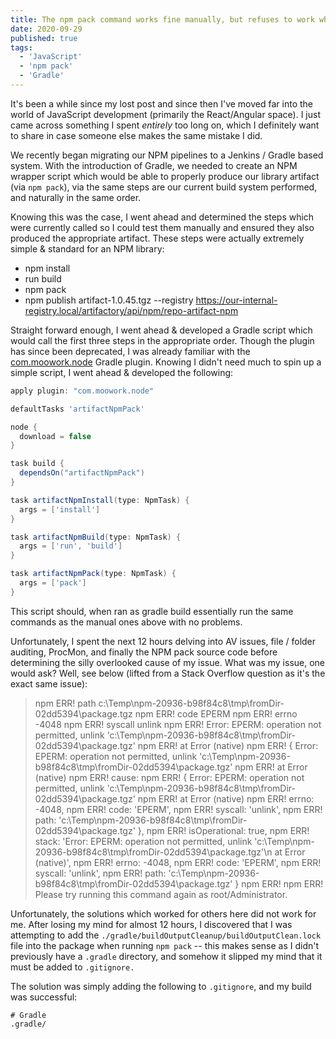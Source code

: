 ```yaml
---
title: The npm pack command works fine manually, but refuses to work when utilizing a Gradle wrapper
date: 2020-09-29
published: true
tags:
  - 'JavaScript'
  - 'npm pack'
  - 'Gradle'
---
```


It's been a while since my lost post and since then I've moved far into the world of JavaScript development (primarily the React/Angular space). I just came across something I spent _entirely_ too long on, which I definitely want to share in case someone else makes the same mistake I did.

We recently began migrating our NPM pipelines to a Jenkins / Gradle based system. With the introduction of Gradle, we needed to create an NPM wrapper script which would be able to properly produce our library artifact (via `npm pack`), via the same steps are our current build system performed, and naturally in the same order.

Knowing this was the case, I went ahead and determined the steps which were currently called so I could test them manually and ensured they also produced the appropriate artifact. These steps were actually extremely simple & standard for an NPM library:

- npm install
- run build
- npm pack
- npm publish artifact-1.0.45.tgz --registry https://our-internal-registry.local/artifactory/api/npm/repo-artifact-npm

Straight forward enough, I went ahead & developed a Gradle script which would call the first three steps in the appropriate order. Though the plugin has since been deprecated, I was already familiar with the [com.moowork.node](https://plugins.gradle.org/plugin/com.moowork.node) Gradle plugin. Knowing I didn't need much to spin up a simple script, I went ahead & developed the following:

```groovy
apply plugin: "com.moowork.node"

defaultTasks 'artifactNpmPack'

node {
  download = false
}

task build {
  dependsOn("artifactNpmPack")
}

task artifactNpmInstall(type: NpmTask) {
  args = ['install']
}

task artifactNpmBuild(type: NpmTask) {
  args = ['run', 'build']
}

task artifactNpmPack(type: NpmTask) {
  args = ['pack']
}
```

This script should, when ran as gradle build essentially run the same commands as the manual ones above with no problems.

Unfortunately, I spent the next 12 hours delving into AV issues, file / folder auditing, ProcMon, and finally the NPM pack source code before determining the silly overlooked cause of my issue. What was my issue, one would ask? Well, see below (lifted from a Stack Overflow question as it's the exact same issue):

> npm ERR! path c:\Temp\npm-20936-b98f84c8\tmp\fromDir-02dd5394\package.tgz
> npm ERR! code EPERM
> npm ERR! errno -4048
> npm ERR! syscall unlink
> npm ERR! Error: EPERM: operation not permitted, unlink 'c:\Temp\npm-20936-b98f84c8\tmp\fromDir-02dd5394\package.tgz'
> npm ERR! at Error (native)
> npm ERR! { Error: EPERM: operation not permitted, unlink 'c:\Temp\npm-20936-b98f84c8\tmp\fromDir-02dd5394\package.tgz'
> npm ERR! at Error (native)
> npm ERR! cause:
> npm ERR! { Error: EPERM: operation not permitted, unlink 'c:\Temp\npm-20936-b98f84c8\tmp\fromDir-02dd5394\package.tgz'
> npm ERR! at Error (native)
> npm ERR! errno: -4048,
> npm ERR! code: 'EPERM',
> npm ERR! syscall: 'unlink',
> npm ERR! path: 'c:\\Temp\\npm-20936-b98f84c8\\tmp\\fromDir-02dd5394\\package.tgz' },
> npm ERR! isOperational: true,
> npm ERR! stack: 'Error: EPERM: operation not permitted, unlink \'c:\\Temp\\npm-20936-b98f84c8\\tmp\\fromDir-02dd5394\\package.tgz\'\n at Error (native)',
> npm ERR! errno: -4048,
> npm ERR! code: 'EPERM',
> npm ERR! syscall: 'unlink',
> npm ERR! path: 'c:\\Temp\\npm-20936-b98f84c8\\tmp\\fromDir-02dd5394\\package.tgz' }
> npm ERR!
> npm ERR! Please try running this command again as root/Administrator.

Unfortunately, the solutions which worked for others here did not work for me. After losing my mind for almost 12 hours, I discovered that I was attempting to add the `./gradle/buildOutputCleanup/buildOutputClean.lock` file into the package when running `npm pack` -- this makes sense as I didn't previously have a `.gradle` directory, and somehow it slipped my mind that it must be added to `.gitignore.`

The solution was simply adding the following to `.gitignore`, and my build was successful:

```
# Gradle
.gradle/
```
